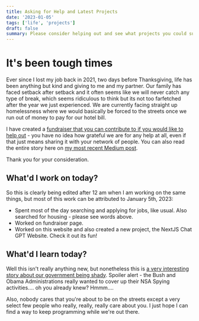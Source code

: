 ```yaml
---
title: Asking for Help and Latest Projects
date: '2023-01-05'
tags: ['life', 'projects']
draft: false
summary: Please consider helping out and see what projects you could support!
---
```


# It's been tough times

Ever since I lost my job back in 2021, two days before Thanksgiving, life has been anything but kind and giving to me and my partner. Our family has faced setback after setback and it often seems like we will never catch any type of break, which seems ridiculous to think but its not too farfetched after the year we just experienced. We are currently facing straight up homelessness where we would basically be forced to the streets once we run out of money to pay for our hotel bill.

I have created a [fundraiser that you can contribute to if you would like to help out](https://fundly.com/help-us-avoid-homelessness-2) - you have no idea how grateful we are for any help at all, even if that just means sharing it with your network of people. You can also read the entire story here on [my most recent Medium post](https://geauxweisbeck4.medium.com/this-is-hard-to-do-but-asking-for-help-a033af27f2e3).

Thank you for your consideration.

## What'd I work on today?

So this is clearly being edited after 12 am when I am working on the same things, but most of this work can be attributed to January 5th, 2023:

- Spent most of the day searching and applying for jobs, like usual. Also searched for housing - please see words above.
- Worked on fundraiser page.
- Worked on this website and also created a new project, the NextJS Chat GPT Website. Check it out its fun!

## What'd I learn today?

Well this isn't really anything new, but nonetheless this is [a very interesting story about our government being shady](https://theintercept.com/2018/01/03/my-life-as-a-new-york-times-reporter-in-the-shadow-of-the-war-on-terror/). Spoiler alert - the Bush and Obama Administrations really wanted to cover up their NSA Spying activities.... oh you already knew? Hmmm....

Also, nobody cares that you're about to be on the streets except a very select few people who really, really, really care about you. I just hope I can find a way to keep programming while we're out there.
